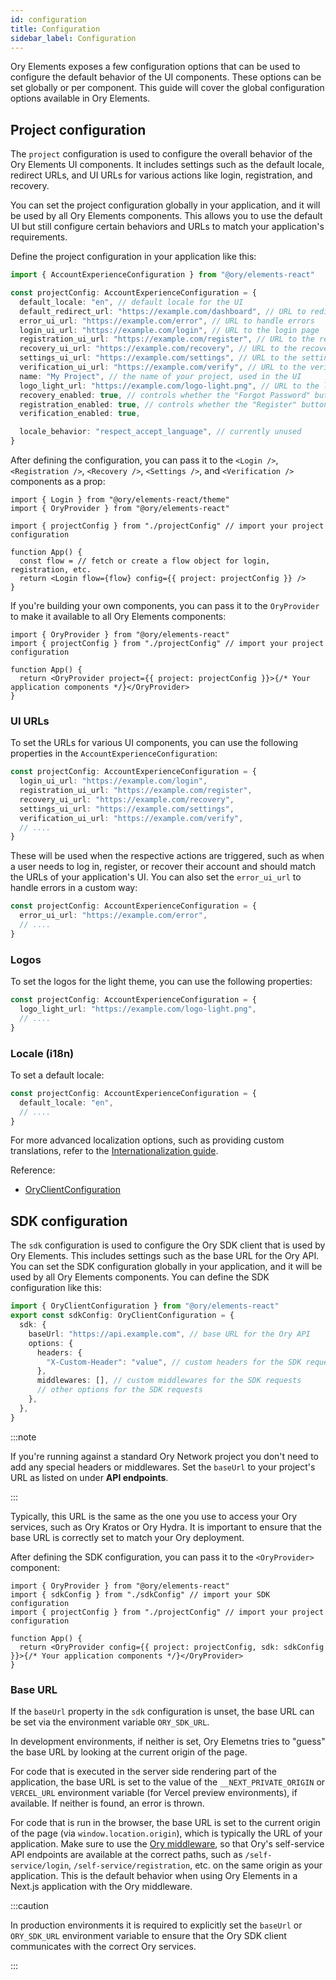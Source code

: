 ```yaml
---
id: configuration
title: Configuration
sidebar_label: Configuration
---
```


Ory Elements exposes a few configuration options that can be used to configure the default behavior of the UI components. These
options can be set globally or per component. This guide will cover the global configuration options available in Ory Elements.

## Project configuration

The `project` configuration is used to configure the overall behavior of the Ory Elements UI components. It includes settings such
as the default locale, redirect URLs, and UI URLs for various actions like login, registration, and recovery.

You can set the project configuration globally in your application, and it will be used by all Ory Elements components. This
allows you to use the default UI but still configure certain behaviors and URLs to match your application's requirements.

Define the project configuration in your application like this:

```ts title="projectConfig.ts"
import { AccountExperienceConfiguration } from "@ory/elements-react"

const projectConfig: AccountExperienceConfiguration = {
  default_locale: "en", // default locale for the UI
  default_redirect_url: "https://example.com/dashboard", // URL to redirect after successful login or registration
  error_ui_url: "https://example.com/error", // URL to handle errors
  login_ui_url: "https://example.com/login", // URL to the login page
  registration_ui_url: "https://example.com/register", // URL to the registration page
  recovery_ui_url: "https://example.com/recovery", // URL to the recovery page
  settings_ui_url: "https://example.com/settings", // URL to the settings page
  verification_ui_url: "https://example.com/verify", // URL to the verification page
  name: "My Project", // the name of your project, used in the UI
  logo_light_url: "https://example.com/logo-light.png", // URL to the light theme logo
  recovery_enabled: true, // controls whether the "Forgot Password" button is shown
  registration_enabled: true, // controls whether the "Register" button in the footer is shown
  verification_enabled: true,

  locale_behavior: "respect_accept_language", // currently unused
}
```

After defining the configuration, you can pass it to the `<Login />`, `<Registration />`, `<Recovery />`, `<Settings />`, and
`<Verification />` components as a prop:

```tsx title="App.tsx"
import { Login } from "@ory/elements-react/theme"
import { OryProvider } from "@ory/elements-react"

import { projectConfig } from "./projectConfig" // import your project configuration

function App() {
  const flow = // fetch or create a flow object for login, registration, etc.
  return <Login flow={flow} config={{ project: projectConfig }} />
}
```

If you're building your own components, you can pass it to the `OryProvider` to make it available to all Ory Elements components:

```tsx title="App.tsx"
import { OryProvider } from "@ory/elements-react"
import { projectConfig } from "./projectConfig" // import your project configuration

function App() {
  return <OryProvider project={{ project: projectConfig }}>{/* Your application components */}</OryProvider>
}
```

### UI URLs

To set the URLs for various UI components, you can use the following properties in the `AccountExperienceConfiguration`:

```typescript title="projectConfig.ts"
const projectConfig: AccountExperienceConfiguration = {
  login_ui_url: "https://example.com/login",
  registration_ui_url: "https://example.com/register",
  recovery_ui_url: "https://example.com/recovery",
  settings_ui_url: "https://example.com/settings",
  verification_ui_url: "https://example.com/verify",
  // ....
}
```

These will be used when the respective actions are triggered, such as when a user needs to log in, register, or recover their
account and should match the URLs of your application's UI. You can also set the `error_ui_url` to handle errors in a custom way:

```typescript title="projectConfig.ts"
const projectConfig: AccountExperienceConfiguration = {
  error_ui_url: "https://example.com/error",
  // ....
}
```

### Logos

To set the logos for the light theme, you can use the following properties:

```typescript title="projectConfig.ts"
const projectConfig: AccountExperienceConfiguration = {
  logo_light_url: "https://example.com/logo-light.png",
  // ....
}
```

### Locale (i18n)

To set a default locale:

```typescript title="projectConfig.ts"
const projectConfig: AccountExperienceConfiguration = {
  default_locale: "en",
  // ....
}
```

For more advanced localization options, such as providing custom translations, refer to the
[Internationalization guide](./03_internationalization.mdx).

Reference:

- [OryClientConfiguration](../reference/@ory/elements-react/core/interfaces/OryClientConfiguration.md)

## SDK configuration

The `sdk` configuration is used to configure the Ory SDK client that is used by Ory Elements. This includes settings such as the
base URL for the Ory API. You can set the SDK configuration globally in your application, and it will be used by all Ory Elements
components. You can define the SDK configuration like this:

```ts title="sdkConfig.ts"
import { OryClientConfiguration } from "@ory/elements-react"
export const sdkConfig: OryClientConfiguration = {
  sdk: {
    baseUrl: "https://api.example.com", // base URL for the Ory API
    options: {
      headers: {
        "X-Custom-Header": "value", // custom headers for the SDK requests
      },
      middlewares: [], // custom middlewares for the SDK requests
      // other options for the SDK requests
    },
  },
}
```

:::note

If you're running against a standard Ory Network project you don't need to add any special headers or middlewares. Set the
`baseUrl` to your project's URL as listed on <ConsoleLink route="project.settings" /> under **API&nbsp;endpoints**.

:::

Typically, this URL is the same as the one you use to access your Ory services, such as Ory Kratos or Ory Hydra. It is important
to ensure that the base URL is correctly set to match your Ory deployment.

After defining the SDK configuration, you can pass it to the `<OryProvider>` component:

```tsx title="App.tsx"
import { OryProvider } from "@ory/elements-react"
import { sdkConfig } from "./sdkConfig" // import your SDK configuration
import { projectConfig } from "./projectConfig" // import your project configuration

function App() {
  return <OryProvider config={{ project: projectConfig, sdk: sdkConfig }}>{/* Your application components */}</OryProvider>
}
```

### Base URL

If the `baseUrl` property in the `sdk` configuration is unset, the base URL can be set via the environment variable `ORY_SDK_URL`.

In development environments, if neither is set, Ory Elemetns tries to "guess" the base URL by looking at the current origin of the
page.

For code that is executed in the server side rendering part of the application, the base URL is set to the value of the
`__NEXT_PRIVATE_ORIGIN` or `VERCEL_URL` environment variable (for Vercel preview environments), if available. If neither is found,
an error is thrown.

For code that is run in the browser, the base URL is set to the current origin of the page (via `window.location.origin`), which
is typically the URL of your application. Make sure to use the
[Ory middleware](../reference/@ory/nextjs/middleware/functions/createOryMiddleware.md), so that Ory's self-service API endpoints
are available at the correct paths, such as `/self-service/login`, `/self-service/registration`, etc. on the same origin as your
application. This is the default behavior when using Ory Elements in a Next.js application with the Ory middleware.

:::caution

In production environments it is required to explicitly set the `baseUrl` or `ORY_SDK_URL` environment variable to ensure that the
Ory SDK client communicates with the correct Ory services.

:::

